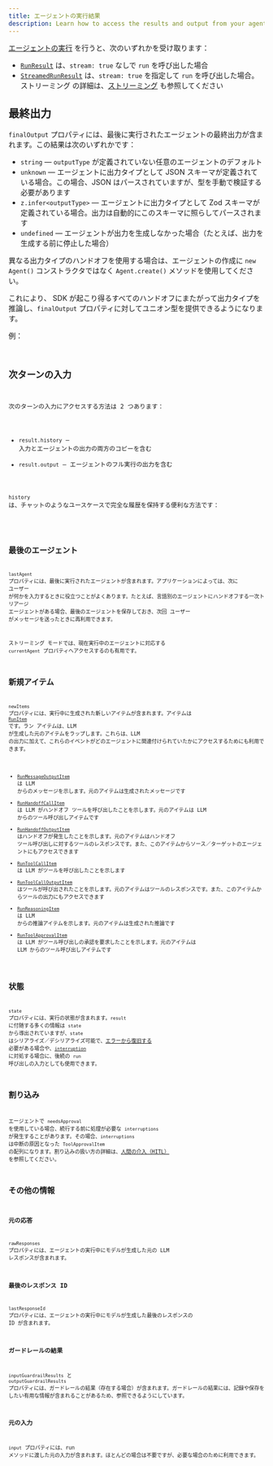 ```yaml
---
title: エージェントの実行結果
description: Learn how to access the results and output from your agent run
---
```



[エージェントの実行](/openai-agents-js/ja/guides/running-agents) を行うと、次のいずれかを受け取ります：

- [`RunResult`](/openai-agents-js/openai/agents/classes/runresult) は、`stream: true` なしで `run` を呼び出した場合
- [`StreamedRunResult`](/openai-agents-js/openai/agents/classes/streamedrunresult) は、`stream: true` を指定して `run` を呼び出した場合。ストリーミング の詳細は、[ストリーミング](/openai-agents-js/ja/guides/streaming) も参照してください

## 最終出力

`finalOutput` プロパティには、最後に実行されたエージェントの最終出力が含まれます。この結果は次のいずれかです：

- `string` — `outputType` が定義されていない任意のエージェントのデフォルト
- `unknown` — エージェントに出力タイプとして JSON スキーマが定義されている場合。この場合、JSON はパースされていますが、型を手動で検証する必要があります
- `z.infer<outputType>` — エージェントに出力タイプとして Zod スキーマが定義されている場合。出力は自動的にこのスキーマに照らしてパースされます
- `undefined` — エージェントが出力を生成しなかった場合（たとえば、出力を生成する前に停止した場合）

異なる出力タイプのハンドオフを使用する場合は、エージェントの作成に `new Agent()` コンストラクタではなく `Agent.create()` メソッドを使用してください。

これにより、 SDK が起こり得るすべてのハンドオフにまたがって出力タイプを推論し、`finalOutput` プロパティに対してユニオン型を提供できるようになります。

例：

<Code
  lang="typescript"
  code={handoffFinalOutputTypes}
  title="ハンドオフの最終出力型"
/>

## 次ターンの入力

次のターンの入力にアクセスする方法は 2 つあります：

- `result.history` — 入力とエージェントの出力の両方のコピーを含む
- `result.output` — エージェントのフル実行の出力を含む

`history` は、チャットのようなユースケースで完全な履歴を保持する便利な方法です：

<Code lang="typescript" code={historyLoop} title="履歴ループ" />

## 最後のエージェント

`lastAgent` プロパティには、最後に実行されたエージェントが含まれます。アプリケーションによっては、次に ユーザー が何かを入力するときに役立つことがよくあります。たとえば、言語別のエージェントにハンドオフする一次トリアージ エージェントがある場合、最後のエージェントを保存しておき、次回 ユーザー がメッセージを送ったときに再利用できます。

ストリーミング モードでは、現在実行中のエージェントに対応する `currentAgent` プロパティへアクセスするのも有用です。

## 新規アイテム

`newItems` プロパティには、実行中に生成された新しいアイテムが含まれます。アイテムは [`RunItem`](/openai-agents-js/openai/agents/type-aliases/runitem) です。ラン アイテムは、LLM が生成した元のアイテムをラップします。これらは、LLM の出力に加えて、これらのイベントがどのエージェントに関連付けられていたかにアクセスするためにも利用できます。

- [`RunMessageOutputItem`](/openai-agents-js/openai/agents/classes/runmessageoutputitem) は LLM からのメッセージを示します。元のアイテムは生成されたメッセージです
- [`RunHandoffCallItem`](/openai-agents-js/openai/agents/classes/runhandoffcallitem) は LLM がハンドオフ ツールを呼び出したことを示します。元のアイテムは LLM からのツール呼び出しアイテムです
- [`RunHandoffOutputItem`](/openai-agents-js/openai/agents/classes/runhandoffoutputitem) はハンドオフが発生したことを示します。元のアイテムはハンドオフ ツール呼び出しに対するツールのレスポンスです。また、このアイテムからソース／ターゲットのエージェントにもアクセスできます
- [`RunToolCallItem`](/openai-agents-js/openai/agents/classes/runtoolcallitem) は LLM がツールを呼び出したことを示します
- [`RunToolCallOutputItem`](/openai-agents-js/openai/agents/classes/runtoolcalloutputitem) はツールが呼び出されたことを示します。元のアイテムはツールのレスポンスです。また、このアイテムからツールの出力にもアクセスできます
- [`RunReasoningItem`](/openai-agents-js/openai/agents/classes/runreasoningitem) は LLM からの推論アイテムを示します。元のアイテムは生成された推論です
- [`RunToolApprovalItem`](/openai-agents-js/openai/agents/classes/runtoolapprovalitem) は LLM がツール呼び出しの承認を要求したことを示します。元のアイテムは LLM からのツール呼び出しアイテムです

## 状態

`state` プロパティには、実行の状態が含まれます。`result` に付随する多くの情報は `state` から導出されていますが、`state` はシリアライズ／デシリアライズ可能で、[エラーから復旧する](/openai-agents-js/ja/guides/running-agents#exceptions) 必要がある場合や、[`interruption`](#interruptions) に対処する場合に、後続の `run` 呼び出しの入力としても使用できます。

## 割り込み

エージェントで `needsApproval` を使用している場合、続行する前に処理が必要な `interruptions` が発生することがあります。その場合、`interruptions` は中断の原因となった `ToolApprovalItem` の配列になります。割り込みの扱い方の詳細は、[人間の介入（HITL）](/openai-agents-js/ja/guides/human-in-the-loop) を参照してください。

## その他の情報

### 元の応答

`rawResponses` プロパティには、エージェントの実行中にモデルが生成した元の LLM レスポンスが含まれます。

### 最後のレスポンス ID

`lastResponseId` プロパティには、エージェントの実行中にモデルが生成した最後のレスポンスの ID が含まれます。

### ガードレールの結果

`inputGuardrailResults` と `outputGuardrailResults` プロパティには、ガードレールの結果（存在する場合）が含まれます。ガードレールの結果には、記録や保存をしたい有用な情報が含まれることがあるため、参照できるようにしています。

### 元の入力

`input` プロパティには、run メソッドに渡した元の入力が含まれます。ほとんどの場合は不要ですが、必要な場合のために利用できます。

